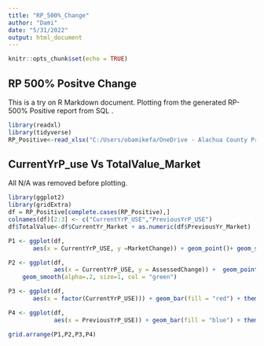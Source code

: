---
title: "RP_500%_Change"
author: "Dami"
date: "5/31/2022"
output: html_document
---

```{r setup, include=FALSE}
knitr::opts_chunk$set(echo = TRUE)
```

## RP 500% Positve Change
This is a try on R Markdown document. Plotting from the generated RP-500% Positive report from SQL .

```{r echo=FALSE}
library(readxl)
library(tidyverse)
RP_Positive<-read_xlsx("C:/Users/obamikefa/OneDrive - Alachua County Property Appraiser/Excel/RP - 500% Positive Change.xlsx")
```

## CurrentYrP_use Vs TotalValue_Market
All N/A was removed before plotting.

```{r ggplot2, echo=FALSE}
library(ggplot2)
library(gridExtra)
df = RP_Positive[complete.cases(RP_Positive),]
colnames(df)[2:3] <- c("CurrentYrP_USE","PreviousYrP_USE")
df$TotalValue<-df$CurrentYr_Market + as.numeric(df$PreviousYr_Market)

P1 <- ggplot(df, 
       aes(x = CurrentYrP_USE, y =MarketChange)) + geom_point()+ geom_smooth(method = lm, col = "coral")

P2 <- ggplot(df, 
             aes(x = CurrentYrP_USE, y = AssessedChange)) +  geom_point(alpha=.3) +
    geom_smooth(alpha=.2, size=1, col = "green") 

P3 <- ggplot(df, 
       aes(x = factor(CurrentYrP_USE))) + geom_bar(fill = "red") + theme_classic()

P4 <- ggplot(df,
             aes(x = PreviousYrP_USE)) + geom_bar(fill = "blue") + theme_classic()

grid.arrange(P1,P2,P3,P4)

```
